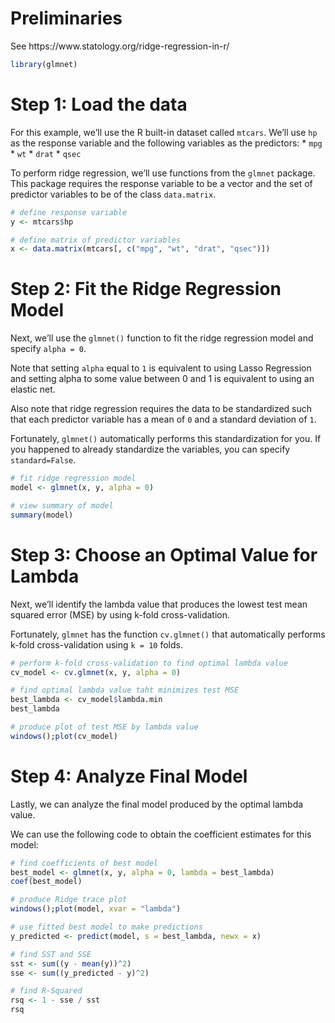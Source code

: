 # Preliminaries

See https://www.statology.org/ridge-regression-in-r/

```r
library(glmnet)
```


# Step 1: Load the data

For this example, we'll use the R built-in dataset called `mtcars`. We'll use 
`hp` as the response variable and the following variables as the predictors:
* `mpg`
* `wt`
* `drat`
* `qsec`

To perform ridge regression, we'll use functions from the `glmnet` package. 
This package requires the response variable to be a vector and the set of 
predictor variables to be of the class `data.matrix`.

```r
# define response variable
y <- mtcars$hp

# define matrix of predictor variables
x <- data.matrix(mtcars[, c("mpg", "wt", "drat", "qsec")])
```

# Step 2: Fit the Ridge Regression Model

Next, we'll use the `glmnet()` function to fit the ridge regression model and 
specify `alpha = 0`.

Note that setting `alpha` equal to `1` is equivalent to using Lasso Regression 
and setting alpha to some value between 0 and 1 is equivalent to using an 
elastic net.

Also note that ridge regression requires the data to be standardized such that 
each predictor variable has a mean of `0` and a standard deviation of `1`.

Fortunately, `glmnet()` automatically performs this standardization for you. 
If you happened to already standardize the variables, you can specify 
`standard=False`.

```r
# fit ridge regression model
model <- glmnet(x, y, alpha = 0)

# view summary of model
summary(model)
```

# Step 3: Choose an Optimal Value for Lambda

Next, we'll identify the lambda value that produces the lowest test mean 
squared error (MSE) by using k-fold cross-validation.

Fortunately, `glmnet` has the function `cv.glmnet()` that automatically 
performs k-fold cross-validation using `k = 10` folds.

```r
# perform k-fold cross-validation to find optimal lambda value
cv_model <- cv.glmnet(x, y, alpha = 0)

# find optimal lambda value taht minimizes test MSE
best_lambda <- cv_model$lambda.min
best_lambda

# produce plot of test MSE by lambda value
windows();plot(cv_model)
```

# Step 4: Analyze Final Model

Lastly, we can analyze the final model produced by the optimal lambda value.

We can use the following code to obtain the coefficient estimates for this 
model:

```r
# find coefficients of best model
best_model <- glmnet(x, y, alpha = 0, lambda = best_lambda)
coef(best_model)

# produce Ridge trace plot
windows();plot(model, xvar = "lambda")

# use fitted best model to make predictions
y_predicted <- predict(model, s = best_lambda, newx = x)

# find SST and SSE
sst <- sum((y - mean(y))^2)
sse <- sum((y_predicted - y)^2)

# find R-Squared
rsq <- 1 - sse / sst
rsq
```